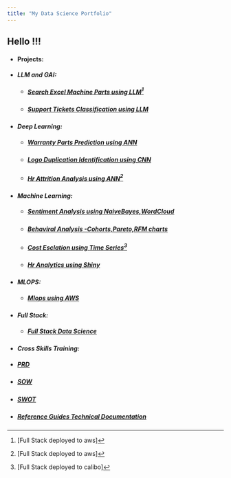 ```yaml
---
title: "My Data Science Portfolio"
---
```


## Hello !!!

-   

    #### **Projects:**

-   

    #### *LLM and GAI:*

    -   

        ##### [Search Excel Machine Parts using LLM](searchllm.html)[^1]

    -   

        ##### [Support Tickets Classification using LLM](classifyllm.html)

-   

    #### *Deep Learning:*

    -   

        ##### [Warranty Parts Prediction using ANN](warranty.html)

    -   

        ##### [Logo Duplication Identification using CNN](logocnn.html)

    -   

        ##### [Hr Attrition Analysis using ANN](hrford.html)[^2]


-   

    #### *Machine Learning:*

    -   

        ##### [Sentiment Analysis using NaiveBayes,WordCloud](senti.html)

    -   

        ##### [Behaviral Analysis -Cohorts,Pareto,RFM charts](cohort.html)

    -   

        ##### [Cost Esclation using Time Series](cost.html)[^3]

    -   

        ##### [Hr Analytics using Shiny](hrshiny.html)
-   

    #### *MLOPS:*

    -   

        ##### [Mlops using AWS](awsmlops.html)
-   

    #### *Full Stack:*

    -   

        ##### [Full Stack Data Science](fullstack.html)
-   

    #### *Cross Skills Training:*
-   

    ##### [PRD](prd.html)

-   

    ##### [SOW](sow.html)

-   

    ##### [SWOT](swot.html)

-   

    ##### [Reference Guides Technical Documentation](guides.html)

[^1]: [Full Stack deployed to aws]
[^2]: [Full Stack deployed to aws]
[^3]: [Full Stack deployed to calibo]


